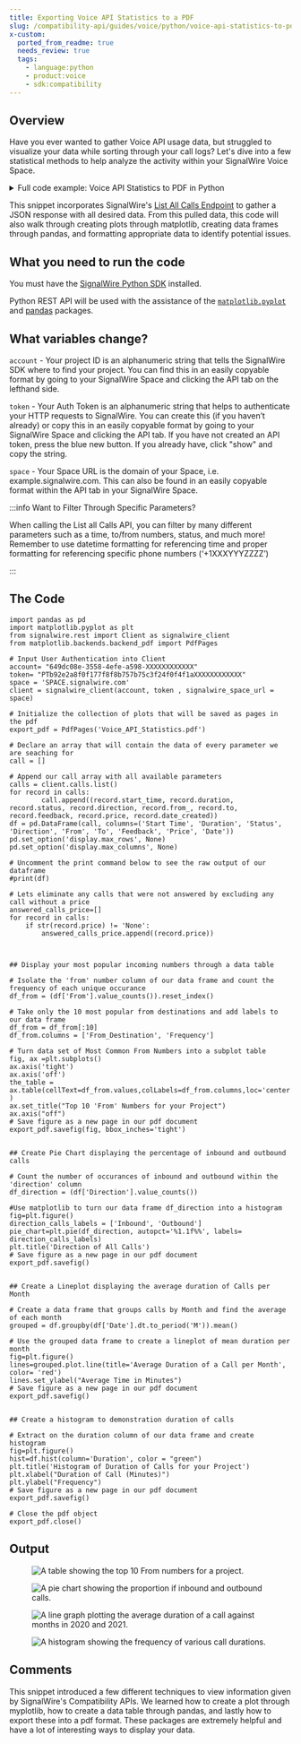 ```yaml
---
title: Exporting Voice API Statistics to a PDF
slug: /compatibility-api/guides/voice/python/voice-api-statistics-to-pdf
x-custom:
  ported_from_readme: true
  needs_review: true
  tags:
    - language:python
    - product:voice
    - sdk:compatibility
---
```


## Overview

Have you ever wanted to gather Voice API usage data, but struggled to visualize your data while sorting through your call logs? Let's dive into a few statistical methods to help analyze the activity within your SignalWire Voice Space.


<details>
  <summary>Full code example: Voice API Statistics to PDF in Python</summary>

```python
import pandas as pd
import matplotlib.pyplot as plt
from signalwire.rest import Client as signalwire_client
from matplotlib.backends.backend_pdf import PdfPages

# Input User Authentication into Client
account= "649dc08e-3558-XXXX-XXXX-XXXXXXXXXXXX"
token= "PTb92e2a8f0f177f8f8b757b75c3fXXXXXXXXXXXXXXXXXXXXX"
space = 'SPACE.signalwire.com'
client = signalwire_client(account, token , signalwire_space_url = space)


# Declare an array that will contain the data of every parameter we are seaching for
call = []

# Append our call array with all available parameters
calls = client.calls.list()
for record in calls:
        call.append((record.start_time, record.duration, record.status, record.direction, record.from_, record.to, record.feedback, record.price, record.date_created))
df = pd.DataFrame(call, columns=('Start Time', 'Duration', 'Status', 'Direction', 'From', 'To', 'Feedback', 'Price', 'Date'))
pd.set_option('display.max_rows', None)
pd.set_option('display.max_columns', None)

# Uncomment the print command below to see the raw output of our dataframe
#print(df)


# Initialize the collection of plots that will be saved as pages in the pdf
export_pdf = PdfPages('Voice_API_Statistics.pdf')
    
  
## Display your most popular incoming numbers through a data table

# Isolate the 'from' number column of our data frame and count the frequency of each unique occurance
df_from = (df['From'].value_counts()).reset_index()

# Take only the 10 most popular from destinations and add labels to our data frame
df_from = df_from[:10]
df_from.columns = ['From_Destination', 'Frequency']

# Turn data set of Most Common From Numbers into a subplot table
fig, ax =plt.subplots()
ax.axis('tight')
ax.axis('off')
the_table = ax.table(cellText=df_from.values,colLabels=df_from.columns,loc='center', )
ax.set_title("Top 10 'From' Numbers for your Project")
ax.axis("off")
# Save figure as a new page in our pdf document
export_pdf.savefig(fig, bbox_inches='tight')


## Create Pie Chart displaying the percentage of inbound and outbound calls

# Count the number of occurances of inbound and outbound within the 'direction' column
df_direction = (df['Direction'].value_counts())

#Use matplotlib to turn our data frame df_direction into a histogram
fig=plt.figure()
direction_calls_labels = ['Inbound', 'Outbound']
pie_chart=plt.pie(df_direction, autopct='%1.1f%%', labels= direction_calls_labels)
plt.title('Direction of All Calls')
# Save figure as a new page in our pdf document
export_pdf.savefig()


## Create a Lineplot displaying the average duration of Calls per Month

# Create a data frame that groups calls by Month and find the average of each month
grouped = df.groupby(df['Date'].dt.to_period('M')).mean()

# Use the grouped data frame to create a lineplot of mean duration per month
fig=plt.figure()
lines=grouped.plot.line(title='Average Duration of a Call per Month', color= 'red')
lines.set_ylabel("Average Time in Minutes")
# Save figure as a new page in our pdf document
export_pdf.savefig()


## Create a histogram to demonstration duration of calls

# Extract on the duration column of our data frame and create histogram
fig=plt.figure()
hist=df.hist(column='Duration', color = "green")
plt.title('Histogram of Duration of Calls for your Project')
plt.xlabel("Duration of Call (Minutes)")
plt.ylabel("Frequency")
# Save figure as a new page in our pdf document
export_pdf.savefig()

# Close the pdf object
export_pdf.close()
```

</details>

This snippet incorporates SignalWire's [List All Calls Endpoint](/rest/compatibility-api/endpoints/list-all-calls) to gather a JSON response with all desired data. From this pulled data, this code will also walk through creating plots through matplotlib, creating data frames through pandas, and formatting appropriate data to identify potential issues.

What you need to run the code
-----------------------------

You must have the [SignalWire Python SDK](/compatibility-api/sdks) installed.

Python REST API will be used with the assistance of the  [`matplotlib.pyplot`](https://matplotlib.org/) and [pandas](https://pandas.pydata.org/docs/getting_started/install.html) packages.

What variables change?
----------------------

`account` - Your project ID is an alphanumeric string that tells the SignalWire SDK where to find your project. You can find this in an easily copyable format by going to your SignalWire Space and clicking the API tab on the lefthand side.  

`token` - Your Auth Token is an alphanumeric string that helps to authenticate your HTTP requests to SignalWire. You can create this (if you haven’t already) or copy this in an easily copyable format by going to your SignalWire Space and clicking the API tab. If you have not created an API token, press the blue new button. If you already have, click "show" and copy the string. 

`space` - Your Space URL is the domain of your Space, i.e. example.signalwire.com. This can also be found in an easily copyable format within the API tab in your SignalWire Space. 


:::info Want to Filter Through Specific Parameters?

When calling the List all Calls API, you can filter by many different parameters such as a time, to/from numbers, status, and much more! Remember to use datetime formatting for referencing time and proper formatting for referencing specific phone numbers (‘+1XXXYYYZZZZ’)

:::

The Code
--------

```text
import pandas as pd
import matplotlib.pyplot as plt
from signalwire.rest import Client as signalwire_client
from matplotlib.backends.backend_pdf import PdfPages

# Input User Authentication into Client
account= "649dc08e-3558-4efe-a598-XXXXXXXXXXXX"
token= "PTb92e2a8f0f177f8f8b757b75c3f24f0f4f1aXXXXXXXXXXXX"
space = 'SPACE.signalwire.com'
client = signalwire_client(account, token , signalwire_space_url = space)

# Initialize the collection of plots that will be saved as pages in the pdf
export_pdf = PdfPages('Voice_API_Statistics.pdf')

# Declare an array that will contain the data of every parameter we are seaching for
call = []

# Append our call array with all available parameters
calls = client.calls.list()
for record in calls:
        call.append((record.start_time, record.duration, record.status, record.direction, record.from_, record.to, record.feedback, record.price, record.date_created))
df = pd.DataFrame(call, columns=('Start Time', 'Duration', 'Status', 'Direction', 'From', 'To', 'Feedback', 'Price', 'Date'))
pd.set_option('display.max_rows', None)
pd.set_option('display.max_columns', None)

# Uncomment the print command below to see the raw output of our dataframe
#print(df)

# Lets eliminate any calls that were not answered by excluding any call without a price
answered_calls_price=[]
for record in calls:
    if str(record.price) != 'None':
        answered_calls_price.append((record.price))



## Display your most popular incoming numbers through a data table

# Isolate the 'from' number column of our data frame and count the frequency of each unique occurance
df_from = (df['From'].value_counts()).reset_index()

# Take only the 10 most popular from destinations and add labels to our data frame
df_from = df_from[:10]
df_from.columns = ['From_Destination', 'Frequency']

# Turn data set of Most Common From Numbers into a subplot table
fig, ax =plt.subplots()
ax.axis('tight')
ax.axis('off')
the_table = ax.table(cellText=df_from.values,colLabels=df_from.columns,loc='center', )
ax.set_title("Top 10 'From' Numbers for your Project")
ax.axis("off")
# Save figure as a new page in our pdf document
export_pdf.savefig(fig, bbox_inches='tight')


## Create Pie Chart displaying the percentage of inbound and outbound calls

# Count the number of occurances of inbound and outbound within the 'direction' column
df_direction = (df['Direction'].value_counts())

#Use matplotlib to turn our data frame df_direction into a histogram
fig=plt.figure()
direction_calls_labels = ['Inbound', 'Outbound']
pie_chart=plt.pie(df_direction, autopct='%1.1f%%', labels= direction_calls_labels)
plt.title('Direction of All Calls')
# Save figure as a new page in our pdf document
export_pdf.savefig()


## Create a Lineplot displaying the average duration of Calls per Month

# Create a data frame that groups calls by Month and find the average of each month
grouped = df.groupby(df['Date'].dt.to_period('M')).mean()

# Use the grouped data frame to create a lineplot of mean duration per month
fig=plt.figure()
lines=grouped.plot.line(title='Average Duration of a Call per Month', color= 'red')
lines.set_ylabel("Average Time in Minutes")
# Save figure as a new page in our pdf document
export_pdf.savefig()


## Create a histogram to demonstration duration of calls

# Extract on the duration column of our data frame and create histogram
fig=plt.figure()
hist=df.hist(column='Duration', color = "green")
plt.title('Histogram of Duration of Calls for your Project')
plt.xlabel("Duration of Call (Minutes)")
plt.ylabel("Frequency")
# Save figure as a new page in our pdf document
export_pdf.savefig()

# Close the pdf object
export_pdf.close()
```

Output
------

<figure>
  <img className="img-800" src={require("./56e0647-Screen_Shot_2021-09-08_at_11.41.25_AM.webP").default} alt="A table showing the top 10 From numbers for a project." />
</figure>

<figure>
  <img className="img-800" src={require("./c1a9047-Screen_Shot_2021-09-08_at_11.42.13_AM.webP").default} alt="A pie chart showing the proportion if inbound and outbound calls." />
</figure>

<figure>
  <img className="img-800" src={require("./e733a61-Screen_Shot_2021-09-08_at_11.42.33_AM.webP").default} alt="A line graph plotting the average duration of a call against months in 2020 and 2021." />
</figure>

<figure>
  <img className="img-800" src={require("./803c508-Histogram.webP").default} alt="A histogram showing the frequency of various call durations." />
</figure>

Comments
--------

This snippet introduced a few different techniques to view information given by SignalWire's Compatibility APIs. We learned how to create a plot through myplotlib, how to create a data table through pandas, and lastly how to export these into a pdf format. These packages are extremely helpful and have a lot of interesting ways to display your data.
